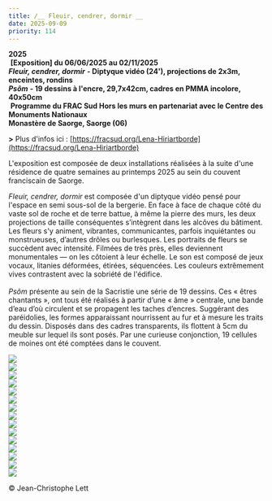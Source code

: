 ```yaml
---
title: /__ Fleuir, cendrer, dormir __
date: 2025-09-09
priority: 114
---
```

**2025**\
 **\[Exposition] du 06/06/2025 au 02/11/2025**\
***Fleuir, cendrer, dormir*** **- Diptyque vidéo (24'), projections de 2x3m, enceintes, rondins**\
***Psôm*** **- 19 dessins à l'encre, 29,7x42cm, cadres en PMMA incolore, 40x50cm**\
 **Programme du FRAC Sud Hors les murs en partenariat avec le Centre des Monuments Nationaux**\
**Monastère de Saorge, Saorge (06)**

**>** Plus d'infos ici : [https://fracsud.org/Lena-Hiriartborde](https://fracsud.org/Lena-Hiriartborde)

L'exposition est composée de deux installations réalisées à la suite d'une résidence de quatre semaines au printemps 2025 au sein du couvent franciscain de Saorge.

*Fleuir, cendrer, dormir* est composée d'un diptyque vidéo pensé pour l'espace en semi sous-sol de la bergerie. En face à face de chaque côté du vaste sol de roche et de terre battue, à même la pierre des murs, les deux projections de taille conséquentes s’intègrent dans les alcôves du bâtiment. Les fleurs s'y animent, vibrantes, communicantes, parfois inquiétantes ou monstrueuses, d’autres drôles ou burlesques. Les portraits de fleurs se succèdent avec intensité. Filmées de très près, elles deviennent monumentales — on les côtoient à leur échelle. Le son est composé de jeux vocaux, litanies déformées, étirées, séquencées. Les couleurs extrêmement vives contrastent avec la sobriété de l'édifice. \
\
*Psôm* présente au sein de la Sacristie une série de 19 dessins. Ces « êtres chantants », ont tous été réalisés à partir d’une « âme » centrale, une bande d’eau d’où circulent et se propagent les taches d’encres. Suggérant des paréidolies, les formes apparaissant nourrissent au fur et à mesure les traits du dessin. Disposés dans des cadres transparents, ils flottent à 5cm du meuble sur lequel ils sont posés. Par une curieuse conjonction, 19 cellules de moines ont été comptées dans le couvent.





![](src/assets/images/projects/fleuir/1_002_lena_hiriartborde_credit_jean-christophe_lett.jpg)\
![](src/assets/images/projects/fleuir/2_033_lena_hiriartborde_credit_jean-christophe_lett.jpg)\
![](src/assets/images/projects/fleuir/3_015_lena_hiriartborde_credit_jean-christophe_lett.jpg)\
![](src/assets/images/projects/fleuir/4_037_lena_hiriartborde_credit_jean-christophe_lett.jpg)\
![](src/assets/images/projects/fleuir/5_030_lena_hiriartborde_credit_jean-christophe_lett.jpg)\
![](src/assets/images/projects/fleuir/6_035_lena_hiriartborde_credit_jean-christophe_lett.jpg)\
![](src/assets/images/projects/fleuir/7_012_lena_hiriartborde_credit_jean-christophe_lett.jpg)\
![](src/assets/images/projects/fleuir/8_009_lena_hiriartborde_credit_jean-christophe_lett.jpg)\
![](src/assets/images/projects/fleuir/9_008_lena_hiriartborde_credit_jean-christophe_lett.jpg)\
![](src/assets/images/projects/fleuir/10_057_lena_hiriartborde_credit_jean-christophe_lett.jpg)\
![](src/assets/images/projects/fleuir/11_049_lena_hiriartborde_credit_jean-christophe_lett.jpg)\
![](src/assets/images/projects/fleuir/12_052_lena_hiriartborde_credit_jean-christophe_lett.jpg)\
![](src/assets/images/projects/fleuir/13_051_lena_hiriartborde_credit_jean-christophe_lett.jpg)\
![](src/assets/images/projects/fleuir/14_056_lena_hiriartborde_credit_jean-christophe_lett.jpg)\
![](src/assets/images/projects/fleuir/15_045_lena_hiriartborde_credit_jean-christophe_lett.jpg)

© Jean-Christophe Lett

